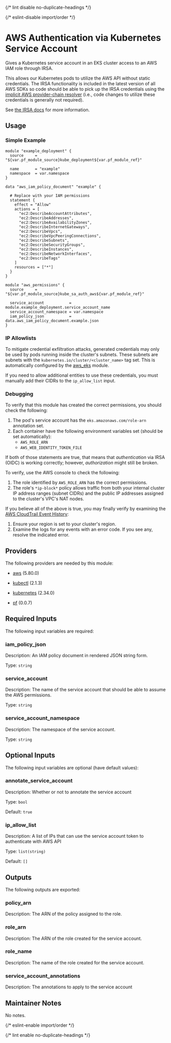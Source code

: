 
{/* lint disable no-duplicate-headings */}

{/* eslint-disable import/order */}
<ModuleHeader name="kube_sa_auth_aws" sourceHref="https://github.com/Panfactum/stack/tree/__PANFACTUM_VERSION_MAIN__/packages/infrastructure/kube_sa_auth_aws" status="stable" type="submodule"/>

# AWS Authentication via Kubernetes Service Account

Gives a Kubernetes service account in an EKS cluster access to an AWS IAM role through IRSA.

This allows our Kubernetes pods to utilize the AWS API without static credentials. The IRSA functionality
is included in the latest version of all AWS SDKs so code should be able to pick up the IRSA credentials
using the [implicit AWS provider-chain resolver](https://docs.aws.amazon.com/sdkref/latest/guide/standardized-credentials.html) (i.e., code changes to utilize these credentials is generally not required).

See [the IRSA docs](https://docs.aws.amazon.com/eks/latest/userguide/iam-roles-for-service-accounts.html) for more information.

## Usage

### Simple Example

```hcl
module "example_deployment" {
  source     = "${var.pf_module_source}kube_deployment${var.pf_module_ref}"

  name       = "example"
  namespace  = var.namespace
}

data "aws_iam_policy_document" "example" {

  # Replace with your IAM permissions
  statement {
    effect = "Allow"
    actions = [
      "ec2:DescribeAccountAttributes",
      "ec2:DescribeAddresses",
      "ec2:DescribeAvailabilityZones",
      "ec2:DescribeInternetGateways",
      "ec2:DescribeVpcs",
      "ec2:DescribeVpcPeeringConnections",
      "ec2:DescribeSubnets",
      "ec2:DescribeSecurityGroups",
      "ec2:DescribeInstances",
      "ec2:DescribeNetworkInterfaces",
      "ec2:DescribeTags"
    ]
    resources = ["*"]
  }
}

module "aws_permissions" {
  source     = "${var.pf_module_source}kube_sa_auth_aws${var.pf_module_ref}"
   
  service_account           = module.example_deployment.service_account_name
  service_account_namespace = var.namespace
  iam_policy_json           = data.aws_iam_policy_document.example.json
}
```

### IP Allowlists

To mitigate credential exfiltration attacks,
generated credentials may only be used by pods running inside the cluster's subnets. These
subnets are subnets with the `kubernetes.io/cluster/<cluster_name>` tag set. This is automatically
configured by the [aws\_eks](/docs/main/reference/infrastructure-modules/submodule/aws/aws\_eks) module.

If you need to allow additional entities to use these credentials, you must manually
add their CIDRs to the `ip_allow_list` input.

### Debugging

To verify that this module has created the correct permissions, you should check
the following:

1. The pod's service account has the `eks.amazonaws.com/role-arn` annotation set.
2. Each container have the following environment variables set (should be set automatically):
    - `AWS_ROLE_ARN`
    - `AWS_WEB_IDENTITY_TOKEN_FILE`

If both of those statements are true, that means that *authentication* via IRSA (OIDC) is working
correctly; however, *authorization* might still be broken.

To verify, use the AWS console to check the following:
1. The role identified by `AWS_ROLE_ARN` has the correct permissions.
2. The role's `*ip-block*` policy allows traffic from both your internal cluster IP address
ranges (subnet CIDRs) and the public IP addresses assigned to the cluster's VPC's NAT nodes.

If you believe all of the above is true, you may finally verify by examining the [AWS CloudTrail
Event History](https://docs.aws.amazon.com/awscloudtrail/latest/userguide/view-cloudtrail-events.html):

1. Ensure your region is set to your cluster's region.
2. Examine the logs for any events with an error code. If you see any, resolve the indicated error.

## Providers

The following providers are needed by this module:

- [aws](https://registry.terraform.io/providers/hashicorp/aws/5.80.0/docs) (5.80.0)

- [kubectl](https://registry.terraform.io/providers/alekc/kubectl/2.1.3/docs) (2.1.3)

- [kubernetes](https://registry.terraform.io/providers/hashicorp/kubernetes/2.34.0/docs) (2.34.0)

- [pf](https://registry.terraform.io/providers/panfactum/pf/0.0.7/docs) (0.0.7)

## Required Inputs

The following input variables are required:

### iam\_policy\_json

Description: An IAM policy document in rendered JSON string form.

Type: `string`

### service\_account

Description: The name of the service account that should be able to assume the AWS permissions.

Type: `string`

### service\_account\_namespace

Description: The namespace of the service account.

Type: `string`

## Optional Inputs

The following input variables are optional (have default values):

### annotate\_service\_account

Description: Whether or not to annotate the service account

Type: `bool`

Default: `true`

### ip\_allow\_list

Description: A list of IPs that can use the service account token to authenticate with AWS API

Type: `list(string)`

Default: `[]`

## Outputs

The following outputs are exported:

### policy\_arn

Description: The ARN of the policy assigned to the role.

### role\_arn

Description: The ARN of the role created for the service account.

### role\_name

Description: The name of the role created for the service account.

### service\_account\_annotations

Description: The annotations to apply to the service account

## Maintainer Notes

No notes.

{/* eslint-enable import/order */}

{/* lint enable no-duplicate-headings */}
